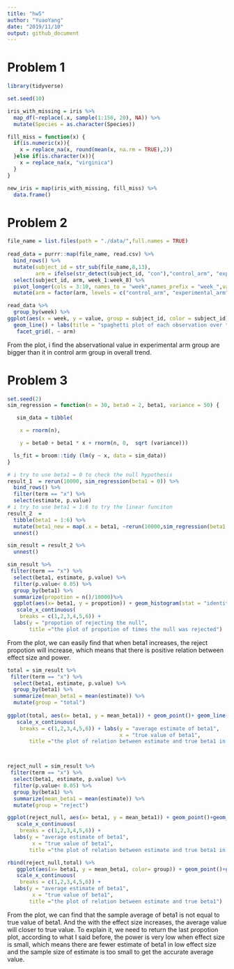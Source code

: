 ```yaml
---
title: "hw5"
author: "YuaoYang"
date: "2019/11/10"
output: github_document
---
```



# Problem 1
```r

library(tidyverse)

set.seed(10)

iris_with_missing = iris %>% 
  map_df(~replace(.x, sample(1:150, 20), NA)) %>%
  mutate(Species = as.character(Species))
```

```r
fill_miss = function(x) {
  if(is.numeric(x)){
    x = replace_na(x, round(mean(x, na.rm = TRUE),2))
  }else if(is.character(x)){
    x = replace_na(x, "virginica")
  }
}

new_iris = map(iris_with_missing, fill_miss) %>%
  data.frame()


```

# Problem 2

```r

file_name = list.files(path = "./data/",full.names = TRUE) 
 
read_data = purrr::map(file_name, read.csv) %>%
  bind_rows() %>%
  mutate(subject_id = str_sub(file_name,8,13),
         arm = ifelse(str_detect(subject_id, "con"),"control_arm", "experimental_arm")) %>%
  select(subject_id, arm, week_1:week_8) %>%
  pivot_longer(cols = 3:10, names_to = "week",names_prefix = "week_",values_to = "value") %>%
  mutate(arm = factor(arm, levels = c("control_arm", "experimental_arm")))

```

```r
read_data %>%
  group_by(week) %>%
ggplot(aes(x = week, y = value, group = subject_id, color = subject_id))+
  geom_line() + labs(title = "spaghetti plot of each observation over time") +
   facet_grid(. ~ arm)

```
From the plot, i find the abservational value in experimental arm group are bigger than it in control arm group in overall trend.

# Problem 3

```r
set.seed(2)
sim_regression = function(n = 30, beta0 = 2, beta1, variance = 50) {

   sim_data = tibble(

    x = rnorm(n),

    y = beta0 + beta1 * x + rnorm(n, 0,  sqrt (variance)))

  ls_fit = broom::tidy (lm(y ~ x, data = sim_data))
}

# i try to use beta1 = 0 to check the null hypothesis
result_1  = rerun(10000, sim_regression(beta1 = 0)) %>% 
  bind_rows() %>% 
  filter(term == "x") %>%
  select(estimate, p.value)
# i try to use beta1 = 1:6 to try the linear funciton
result_2  = 
  tibble(beta1 = 1:6) %>% 
  mutate(beta1_new = map(.x = beta1, ~rerun(10000,sim_regression(beta1 =.x)))) %>% 
  unnest()


```

```r
sim_result = result_2 %>%
  unnest()

sim_result %>%
 filter(term == "x") %>%
  select(beta1, estimate, p.value) %>%
  filter(p.value< 0.05) %>%
  group_by(beta1) %>%
  summarize(propotion = n()/10000)%>%
  ggplot(aes(x= beta1, y = propotion)) + geom_histogram(stat = "identity")+
   scale_x_continuous(
    breaks = c(1,2,3,4,5,6)) +
  labs(y = "propotion of rejecting the null",
       title ="the plot of propotion of times the null was rejected")
```
From the plot, we can easily find that when beta1 increases, the reject propotion will increase, which means that there is positive relation between effect size and power.
```r
total = sim_result %>%
 filter(term == "x") %>%
  select(beta1, estimate, p.value) %>%
  group_by(beta1) %>%
  summarize(mean_beta1 = mean(estimate)) %>%
  mutate(group = "total")
  
ggplot(total, aes(x= beta1, y = mean_beta1)) + geom_point()+ geom_line()+
   scale_x_continuous(
    breaks = c(1,2,3,4,5,6)) + labs(y = "average estimate of beta1",
                                    x = "true value of beta1",
       title ="the plot of relation between estimate and true beta1 in total")



reject_null = sim_result %>%
 filter(term == "x") %>%
  select(beta1, estimate, p.value) %>%
  filter(p.value< 0.05) %>%
  group_by(beta1) %>%
  summarize(mean_beta1 = mean(estimate)) %>%
  mutate(group = "reject")

ggplot(reject_null, aes(x= beta1, y = mean_beta1)) + geom_point()+geom_line() +
   scale_x_continuous(
    breaks = c(1,2,3,4,5,6)) +
  labs(y = "average estimate of beta1",
        x = "true value of beta1",
       title ="the plot of relation between estimate and true beta1 in rejeted null")

rbind(reject_null,total) %>%
   ggplot(aes(x= beta1, y = mean_beta1, color= group)) + geom_point()+geom_line() +
   scale_x_continuous(
    breaks = c(1,2,3,4,5,6)) +
  labs(y = "average estimate of beta1",
        x = "true value of beta1",
       title ="the plot of relation between estimate and true beta1")
```

From the plot, we can find that the sample average of beta1 is not equal to  true value of beta1.  And the with the effect size increases, the average value will closer to true value. To explain it, we need to return the last propotion plot, according to what I said before, the power is very low when effect size is small, which means there are fewer estimate of beta1 in low effect size and the sample size of estimate is too small to get the accurate average value.